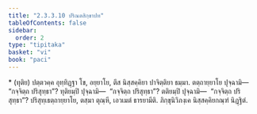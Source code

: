 ```yaml
---
title: "2.3.3.10 ปริณตสิกฺขาปท"
tableOfContents: false
sidebar:
  order: 2
type: "tipitaka"
basket: "vi"
book: "paci"
---
```



<DynamicBreadcrumb />

<Paragraph type="center" book="paci">
* (ทุติย) ปตฺตวคฺค
</Paragraph>


<Paragraph number="2563" book="paci">
อุทฺทิฏฺฐา โข, อยฺยาโย, ตึส นิสฺสคฺคิยา ปาจิตฺติยา ธมฺมา. ตตฺถายฺยาโย ปุจฺฉามิ—  “กจฺจิตฺถ ปริสุทฺธา”? ทุติยมฺปิ ปุจฺฉามิ—  “กจฺจิตฺถ ปริสุทฺธา”? ตติยมฺปิ ปุจฺฉามิ—  “กจฺจิตฺถ ปริสุทฺธา”? ปริสุทฺเธตฺถายฺยาโย, ตสฺมา ตุณฺหี, เอวเมตํ ธารยามีติ.

</Paragraph>

<Paragraph number="2564" type="center" book="paci">
ภิกฺขุนิวิภงฺเค นิสฺสคฺคิยกณฺฑํ นิฏฺฐิตํ.
</Paragraph>